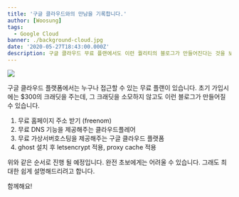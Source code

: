 ```yaml
---
title: '구글 클라우드와의 만남을 기록합니다.'
author: [Woosung]
tags: 
  - Google Cloud
banner: ./background-cloud.jpg
date: '2020-05-27T18:43:00.000Z'
description: 구글 클라우드 무료 플랜에서도 이런 퀄리티의 블로그가 만들어진다는 것을 보여드리고 싶습니다. 이런 과정이 어렵지만, 제가 함께 가겠습니다.
---
```

![](./background-cloud.jpg)

구글 클라우드 플랫폼에서는 누구나 접근할 수 있는 무료 플랜이 있습니다. 초기 가입시에는 $300의 크래딧을 주는데, 그 크래딧을 소모하지 않고도 이런 블로그가 만들어질 수 있습니다. 

1. 무료 홈페이지 주소 받기 (freenom)
2. 무료 DNS 기능을 제공해주는 클라우드플레어
3. 무료 가상서버호스팅을 제공해주는 구글 클라우드 플랫폼
4. ghost 설치 후 letsencrypt 적용, proxy cache 적용

위와 같은 순서로 진행 될 예정입니다. 완전 초보에게는 어려울 수 있습니다. 그래도 최대한 쉽게 설명해드리려고 합니다.

함께해요!
